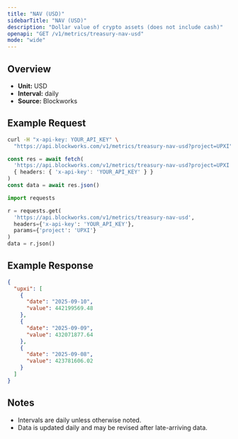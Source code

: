 ```yaml
---
title: "NAV (USD)"
sidebarTitle: "NAV (USD)"
description: "Dollar value of crypto assets (does not include cash)"
openapi: "GET /v1/metrics/treasury-nav-usd"
mode: "wide"
---
```


## Overview

- **Unit:** USD
- **Interval:** daily
- **Source:** Blockworks

## Example Request

<CodeGroup>

```bash cURL
curl -H "x-api-key: YOUR_API_KEY" \
  "https://api.blockworks.com/v1/metrics/treasury-nav-usd?project=UPXI"
```

```typescript TypeScript
const res = await fetch(
  'https://api.blockworks.com/v1/metrics/treasury-nav-usd?project=UPXI',
  { headers: { 'x-api-key': 'YOUR_API_KEY' } }
)
const data = await res.json()
```

```python Python
import requests

r = requests.get(
  'https://api.blockworks.com/v1/metrics/treasury-nav-usd',
  headers={'x-api-key': 'YOUR_API_KEY'},
  params={'project': 'UPXI'}
)
data = r.json()
```

</CodeGroup>

## Example Response

```json
{
  "upxi": [
    {
      "date": "2025-09-10",
      "value": 442199569.48
    },
    {
      "date": "2025-09-09",
      "value": 432071877.64
    },
    {
      "date": "2025-09-08",
      "value": 423781606.02
    }
  ]
}
```

## Notes
- Intervals are daily unless otherwise noted.
- Data is updated daily and may be revised after late-arriving data.
